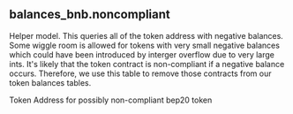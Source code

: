 ## balances_bnb.noncompliant 
Helper model. This queries all of the token address with negative balances.  Some wiggle room is allowed for tokens with very small negative balances which could have been introduced by interger overflow due to very large ints.  It&#x27;s likely that the token contract is non-compliant if a negative balance occurs.  Therefore, we use this table to remove those contracts from our token balances tables.


<ParamField path="token_address">
Token Address for possibly non-compliant bep20 token
</ParamField>
